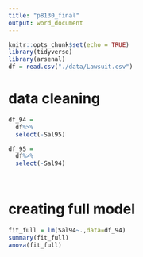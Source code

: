 ```yaml
---
title: "p8130_final"
output: word_document
---
```


```r
knitr::opts_chunk$set(echo = TRUE)
library(tidyverse)
library(arsenal)
df = read.csv("./data/Lawsuit.csv")
```
# data cleaning
```r
df_94 = 
  df%>%
  select(-Sal95)

df_95 = 
  df%>%
  select(-Sal94)




```
# creating full model
```R
fit_full = lm(Sal94~.,data=df_94)
summary(fit_full)
anova(fit_full)


```









```r


```